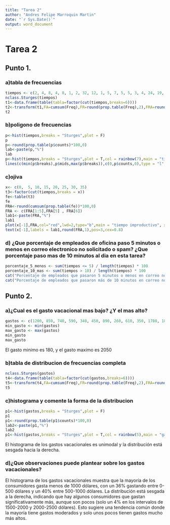 ```yaml
---
title: "Tarea 2"
author: "Andres Felipe Marroquin Martin"
date: "`r Sys.Date()`"
output: word_document
---
```

# Tarea 2

## Punto 1.

### a)tabla de frecuencias

```r
tiempos <- c(2, 4, 8, 4, 8, 1, 2, 32, 12, 1, 5, 7, 5, 5, 3, 4, 24, 19, 4, 14)
nclass.Sturges(tiempos)
t1<-data.frame(table(tabla=factor(cut(tiempos,breaks=6))))
t2<-transform(t1,FA=cumsum(Freq),FR=round(prop.table(Freq),2),FRA=round(cumsum(prop.table(Freq)),2))
t2
```

### b)poligono de frecuencias

```r
p<-hist(tiempos,breaks = "Sturges",plot = F)
p
p<-round(prop.table(p$counts)*100,0)
lab<-paste(p,"%")
lab
p<-hist(tiempos,breaks = "Sturges",plot = T,col = rainbow(7),main = "tiempo improductivo", xlab = "Tiempo", labels = lab, ylim = c(0,15))
lines(c(min(p$breaks),p$mids,max(p$breaks)),c(0,p$counts,0),type = "l")
```

### c)ojiva

```r
x<- c(0,  5, 10, 15, 20, 25, 30, 35)
t3<-factor(cut(tiempos,breaks = x))
fe<-table(t3)
fe
FRA<-round(cumsum(prop.table(fe))*100,0)
FRA <- c(FRA[1:5],FRA[5] , FRA[6])
lab1<-paste(FRA,"%")
lab1
plot(x[-1],FRA,col="red",lwd=2,type="b",main = "tiempo improductivo", xlab = "Tiempo",ylim = c(0,100))
text(x[-1],labels = lab1,round(FRA,1),pos=3,cex=0.8)
```

### d) ¿Que porcentaje de empleados de oficina paso 5 minutos o menos en correo electronico no solicitado o spam? ¿Que porcentaje paso mas de 10 minutos al dia en esta tarea?

```r
porcentaje_5_menos <- sum(tiempos <= 5) / length(tiempos) * 100
porcentaje_10_mas <- sum(tiempos > 10) / length(tiempos) * 100
cat("Porcentaje de empleados que pasaron 5 minutos o menos en correo no solicitado o spam:", porcentaje_5_menos, "%\n")
cat("Porcentaje de empleados que pasaron más de 10 minutos en correo no solicitado o spam:", porcentaje_10_mas, "%\n")
```

## Punto 2.

### a)¿Cual es el gasto vacacional mas bajo? ¿Y el mas alto?

```r
gastos <- c(1200, 850, 740, 590, 340, 450, 890, 260, 610, 350, 1780, 180, 850, 2050, 770, 800, 1090, 510, 520, 220, 1450, 280, 1120, 200, 350)
min_gasto <- min(gastos)
max_gasto <- max(gastos)
min_gasto
max_gasto
```

El gasto minimo es 180, y el gasto maximo es 2050

### b)tabla de distribucion de frecuencias completa

```r
nclass.Sturges(gastos)
t4<-data.frame(table(tabla=factor(cut(gastos,breaks=6))))
t5<-transform(t4,FA=cumsum(Freq),FR=round(prop.table(Freq),2),FRA=round(cumsum(prop.table(Freq)),2))
t5
```

### c)histograma y comente la forma de la distribucion

```r
p1<-hist(gastos,breaks = "Sturges",plot = F)
p1
p1<-round(prop.table(p1$counts)*100,0)
lab2<-paste(p1,"%")
lab2
p1<-hist(gastos,breaks = "Sturges",plot = T,col = rainbow(5),main = "gastos vacacionales", xlab = "Gastos", labels = lab2, ylim = c(0,15))
```

El histograma de los gastos vacacionales es unimodal y la distribución está sesgada hacia la derecha.

### d)¿Que observaciones puede plantear sobre los gastos vacacionales?

El histograma de los gastos vacacionales muestra que la mayoría de los consumidores gasta menos de 1000 dólares, con un 36% gastando entre 0-500 dólares y un 40% entre 500-1000 dólares. La distribución está sesgada a la derecha, indicando que hay algunos consumidores que gastan significativamente más, aunque son pocos (solo un 4% en los intervalos de 1500-2000 y 2000-2500 dólares). Esto sugiere una tendencia común donde la mayoría tiene gastos moderados y solo unos pocos tienen gastos mucho más altos.